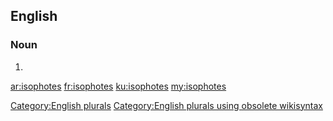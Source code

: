 ==English==

===Noun===
{{head|en}}

# {{plural of|isophote}}

[[Category:English plurals]][[Category:English plurals using obsolete wikisyntax]]

[[ar:isophotes]]
[[fr:isophotes]]
[[ku:isophotes]]
[[my:isophotes]]